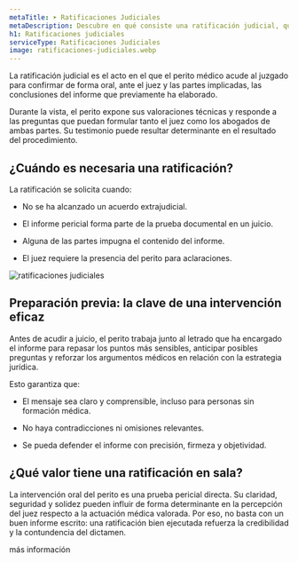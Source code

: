 ```yaml
---
metaTitle: ➤ Ratificaciones Judiciales
metaDescription: Descubre en qué consiste una ratificación judicial, qué papel cumple el perito médico en sala y por qué su testimonio puede ser clave en el resultado de un juicio.
h1: Ratificaciones judiciales
serviceType: Ratificaciones Judiciales
image: ratificaciones-judiciales.webp
---
```



La ratificación judicial es el acto en el que el perito médico acude al juzgado para confirmar de forma oral, ante el juez y las partes implicadas, las conclusiones del informe que previamente ha elaborado.

Durante la vista, el perito expone sus valoraciones técnicas y responde a las preguntas que puedan formular tanto el juez como los abogados de ambas partes. Su testimonio puede resultar determinante en el resultado del procedimiento.

<ServiceForm
  service="ratificaciones judiciales"
  client:visible
  heading="contacta conmigo"
/>

## ¿Cuándo es necesaria una ratificación?

La ratificación se solicita cuando:

- No se ha alcanzado un acuerdo extrajudicial.

- El informe pericial forma parte de la prueba documental en un juicio.

- Alguna de las partes impugna el contenido del informe.

- El juez requiere la presencia del perito para aclaraciones.

<Image
  loading="lazy"
  src="/img/services/ratificaciones-judiciales.webp"
  alt="ratificaciones judiciales"
  width={600}
  height={400}
/>

## Preparación previa: la clave de una intervención eficaz

Antes de acudir a juicio, el perito trabaja junto al letrado que ha encargado el informe para repasar los puntos más sensibles, anticipar posibles preguntas y reforzar los argumentos médicos en relación con la estrategia jurídica.

Esto garantiza que:

- El mensaje sea claro y comprensible, incluso para personas sin formación médica.

- No haya contradicciones ni omisiones relevantes.

- Se pueda defender el informe con precisión, firmeza y objetividad.

<CtaLinks modifier="service-page" />

## ¿Qué valor tiene una ratificación en sala?

La intervención oral del perito es una prueba pericial directa. Su claridad, seguridad y solidez pueden influir de forma determinante en la percepción del juez respecto a la actuación médica valorada. Por eso, no basta con un buen informe escrito: una ratificación bien ejecutada refuerza la credibilidad y la contundencia del dictamen.

<MainCta modifier="service-page">más información</MainCta>
